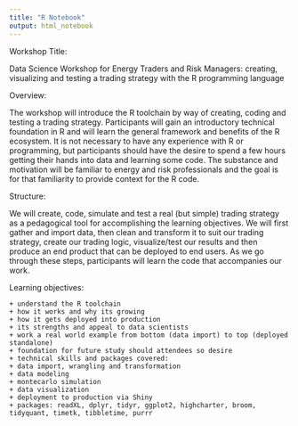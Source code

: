```yaml
---
title: "R Notebook"
output: html_notebook
---
```


Workshop Title: 

Data Science Workshop for Energy Traders and Risk Managers: creating, visualizing and testing a trading strategy with the R programming language

Overview:

The workshop will introduce the R toolchain by way of creating, coding and testing a trading strategy. Participants will gain an introductory technical foundation in R and will learn the general framework and benefits of the R ecosystem. It is not necessary to have any experience with R or programming, but participants should have the desire to spend a few hours getting their hands into data and learning some code. The substance and motivation will be familiar to energy and risk professionals and the goal is for that familiarity to provide context for the R code.    

Structure: 

We will create, code, simulate and test a real (but simple) trading strategy as a pedagogical tool for accomplishing the learning objectives.  We will first gather and import data, then clean and transform it to suit our trading strategy, create our trading logic, visualize/test our results and then produce an end product that can be deployed to end users. As we go through these steps, participants will learn the code that accompanies our work.

Learning objectives: 
    
    + understand the R toolchain
    + how it works and why its growing
    + how it gets deployed into production
    + its strengths and appeal to data scientists
    + work a real world example from bottom (data import) to top (deployed standalone)
    + foundation for future study should attendees so desire
    + technical skills and packages covered: 
    + data import, wrangling and transformation
    + data modeling
    + montecarlo simulation
    + data visualization
    + deployment to production via Shiny
    + packages: readXL, dplyr, tidyr, ggplot2, highcharter, broom, tidyquant, timetk, tibbletime, purrr
